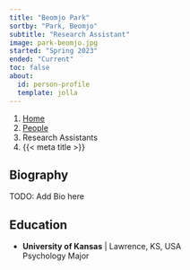 ```yaml
---
title: "Beomjo Park"
sortby: "Park, Beomjo"
subtitle: "Research Assistant"
image: park-beomjo.jpg
started: "Spring 2023"
ended: "Current"
toc: false
about:
  id: person-profile
  template: jolla
---
```


```{=html}
<nav aria-label="breadcrumb">
  <ol class="breadcrumb">
    <li class="breadcrumb-item"><a href="../../index.html">Home</a></li>
    <li class="breadcrumb-item"><a href="../../people.html">People</a></li>
    <li class="breadcrumb-item active">Research Assistants</li>
    <li class="breadcrumb-item active" aria-current="page">{{< meta title >}}</li>
  </ol>
</nav>
```

:::{#person-profile}
## Biography

TODO: Add Bio here

## Education
- **University of Kansas** | Lawrence, KS, USA<br />
  Psychology Major
:::
